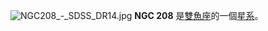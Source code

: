 {{NGCInfoBox|NGCID=NGC 208|發現者=阿爾伯特·馬爾夫|發現日期=1863年10月5日|其他編號=MCG 0-2-118,ZWG 383.64|曆元=J2000.0|赤經=40分17.4秒|赤緯=2°45'21"|星座=雙魚座|星體=星系|星等=14.5|表面亮度=|藍等=15.4}}
[[File:NGC208_-_SDSS_DR14.jpg|thumb]]
'''NGC 208''' 是[[雙魚座|雙魚座]]的一個[[星系|星系]]。

{{NGCReference|208}}
{{Catalogs|NGC=208}}
{{Galaxy-stub}}